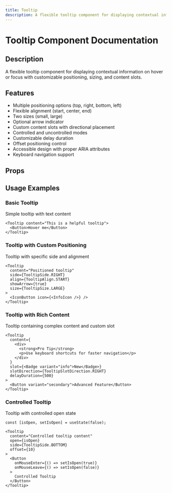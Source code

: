 ```yaml
---
title: Tooltip
description: A flexible tooltip component for displaying contextual information on hover or focus with customizable positioning, sizing, and content slots.
---
```



# Tooltip Component Documentation

## Description
A flexible tooltip component for displaying contextual information on hover or focus with customizable positioning, sizing, and content slots.

## Features
- Multiple positioning options (top, right, bottom, left)
- Flexible alignment (start, center, end)
- Two sizes (small, large)
- Optional arrow indicator
- Custom content slots with directional placement
- Controlled and uncontrolled modes
- Customizable delay duration
- Offset positioning control
- Accessible design with proper ARIA attributes
- Keyboard navigation support

## Props

<BlendTypeTable componentMeta={tooltipMeta} />

## Usage Examples

### Basic Tooltip
Simple tooltip with text content

```tsx
<Tooltip content="This is a helpful tooltip">
  <Button>Hover me</Button>
</Tooltip>
```

### Tooltip with Custom Positioning
Tooltip with specific side and alignment

```tsx
<Tooltip 
  content="Positioned tooltip"
  side={TooltipSide.RIGHT}
  align={TooltipAlign.START}
  showArrow={true}
  size={TooltipSize.LARGE}
>
  <IconButton icon={<InfoIcon />} />
</Tooltip>
```

### Tooltip with Rich Content
Tooltip containing complex content and custom slot

```tsx
<Tooltip 
  content={
    <div>
      <strong>Pro Tip</strong>
      <p>Use keyboard shortcuts for faster navigation</p>
    </div>
  }
  slot={<Badge variant="info">New</Badge>}
  slotDirection={TooltipSlotDirection.RIGHT}
  delayDuration={500}
>
  <Button variant="secondary">Advanced Feature</Button>
</Tooltip>
```

### Controlled Tooltip
Tooltip with controlled open state

```tsx
const [isOpen, setIsOpen] = useState(false);

<Tooltip 
  content="Controlled tooltip content"
  open={isOpen}
  side={TooltipSide.BOTTOM}
  offset={10}
>
  <Button 
    onMouseEnter={() => setIsOpen(true)}
    onMouseLeave={() => setIsOpen(false)}
  >
    Controlled Tooltip
  </Button>
</Tooltip>
```

